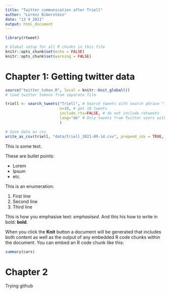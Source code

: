 ```yaml
---
title: "Twitter communication after Triell"
author: "Lorenz Biberstein"
date: "13 9 2021"
output: html_document
---
```


```r
library(rtweet)
```


```r
# Global setup for all R chunks in this file
knitr::opts_chunk$set(echo = FALSE)
knitr::opts_chunk$set(warning = FALSE)
```


# Chapter 1: Getting twitter data

```r
source("twitter_token.R", local = knitr::knit_global())
# load twitter tokens from separate file
```

```r
triell <- search_tweets("Triell", # Search tweets with search phrase "Triell"
                        n=10, # get 10 tweets
                        include_rts=FALSE, # do not include retweets
                        lang="de" # Only tweets from Twitter users with German language
                        )
```


```r
# Save data as csv
write_as_csv(triell, "data/triell_2021-09-14.csv", prepend_ids = TRUE, na = "", fileEncoding = "UTF-8")
```

This is some text.

These are bullet points:

-   Lorem
-   Ipsum
  - etc.
  
This is an enumeration:

1. First line
2. Second line
3. Third line

This is how you emphasise text: _emphasised_. And this his how to write in bold: **bold**.

When you click the **Knit** button a document will be generated that includes both content as well as the output of any embedded R code chunks within the document. You can embed an R code chunk like this:

```r
summary(cars)
```

# Chapter 2

Trying github
